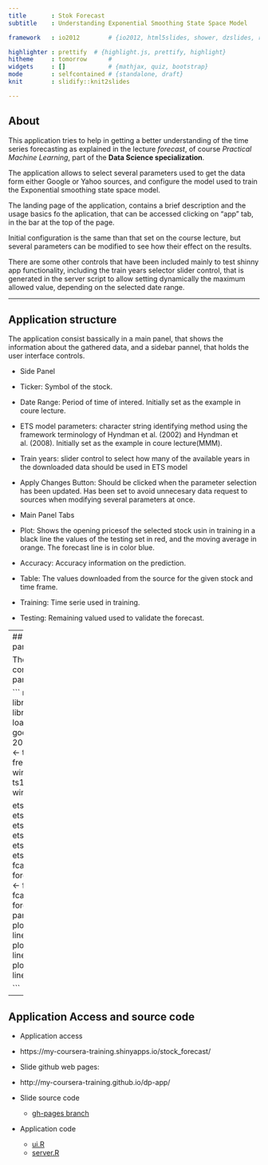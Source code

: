```yaml
---
title       : Stok Forecast
subtitle    : Understanding Exponential Smoothing State Space Model

framework   : io2012        # {io2012, html5slides, shower, dzslides, revealjs, ImpressJS ...}

highlighter : prettify  # {highlight.js, prettify, highlight}
hitheme     : tomorrow      # 
widgets     : []            # {mathjax, quiz, bootstrap}
mode        : selfcontained # {standalone, draft}
knit        : slidify::knit2slides

---
```


## About

This application tries to help in getting a better understanding of the time series forecasting as explained in the lecture *forecast*, of course *Practical Machine Learning*, part of the **Data Science specialization**.

The application allows to select several parameters used to get the data form either Google or Yahoo sources, and configure the model used to train the Exponential smoothing state space model. 

The landing page of the application, contains a brief description and the usage basics fo the aplication, that can be accessed clicking on "app" tab, in the bar at the top of the page.

Initial configuration is the same than that set on the course lecture, but several parameters can be modified to see how their effect on the results.

There are some other controls that have been included mainly to test shinny app functionality, including the train years selector slider control, that is generated in the server script to allow setting dynamically the maximum allowed value, depending on the selected date range.

---

## Application structure

The application consist bassically in a main panel, that shows the information about the gathered data, and a sidebar pannel, that holds the user interface controls.

* Side Panel
 * Ticker: Symbol of the stock. 
 * Date Range: Period of time of intered. Initially set as the example in coure lecture.
 * ETS model parameters: character string identifying method using the framework terminology of Hyndman et al. (2002) and Hyndman et al. (2008). Initially set as the example in coure lecture(MMM).
 * Train years: slider control to select how many of the available years in the downloaded data should be used in ETS model
 * Apply Changes Button: Should be clicked when the parameter selection has been updated. Has been set to avoid unnecesary data request to sources when modifying several parameters at once.

* Main Panel Tabs
 * Plot: Shows the opening pricesof the selected stock usin in training in a black line the values of the testing set in red, and the moving average in orange. The forecast line is in color blue.
 * Accuracy: Accuracy information on the prediction.
 * Table: The values downloaded from the source for the given stock and time frame.
 * Training: Time serie used in training.
 * Testing: Remaining valued used to validate the forecast.

---
## Difference between model parameters

The plot for some posible configurations of model parameters are shown below:

``` r
library(quantmod)
library(data.table)
library(forecast)
load("assets/data/GOOG-google-2008-01-01-2013-12-31.Rdata")
op_ts <- ts(Op(to.monthly(dat)), frequency = 12)
ts1Train <- window(op_ts,start=1,end=5)
ts1Test <- window(op_ts,start=5)

ets_MMM <- ets(ts1Train,model="MMM")
ets_AAA <- ets(ts1Train,model="AAA")
ets_ZNN <- ets(ts1Train,model="ZNN")
fcastMMM <- forecast(ets_MMM)
fcastAAA <- forecast(ets_AAA)
fcastZNN <- forecast(ets_ZNN)
par(mfrow=c(1,3))
plot(fcastMMM); lines(ts1Test,col="red")
plot(fcastAAA); lines(ts1Test,col="red")
plot(fcastZNN); lines(ts1Test,col="red")

```

---

##  Application Access and source code

* Application access
 * https://my-coursera-training.shinyapps.io/stock_forecast/

* Slide github web pages:
 * http://my-coursera-training.github.io/dp-app/

* Slide source code
  * <a href="https://github.com/my-coursera-training/dp-app/tree/gh-pages">gh-pages branch</a>

* Application code
  * <a href="https://github.com/my-coursera-training/dp-app/blob/master/app/ui.R">ui.R</a>
  * <a href="https://github.com/my-coursera-training/dp-app/blob/master/app/server.R">server.R</a>

